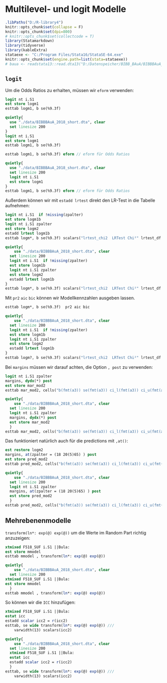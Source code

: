 # Multilevel- und logit Modelle  {#ml_log} 

```r
.libPaths("D:/R-library4")
knitr::opts_chunk$set(collapse = F)
knitr::opts_chunk$set(dpi=800)
# knitr::opts_chunk$set(collectcode = T)
library(Statamarkdown)
library(tidyverse)
library(kableExtra)
stataexe <- "C:/Program Files/Stata16/StataSE-64.exe"
knitr::opts_chunk$set(engine.path=list(stata=stataexe))
# baua <- readstata13::read.dta13("D:/Datenspeicher/BIBB_BAuA/BIBBBAuA_2018_suf1.0.dta",convert.factors = F)
```


## `logit` 

Um die Odds Ratios zu erhalten, müssen wir `eform` verwenden:
```stata
logit nt i.S1 
est store logm1
esttab logm1, b se(%9.3f) 
```
```stata
quietly{
  use "./data/BIBBBAuA_2018_short.dta", clear
  set linesize 200
}
logit nt i.S1 
est store logm1
esttab logm1, b se(%9.3f)
```

```stata
esttab logm1, b se(%9.3f) eform // eform für Odds Ratios
```

```stata
quietly{
  use "./data/BIBBBAuA_2018_short.dta", clear
  set linesize 200
  logit nt i.S1 
  est store logm1
}
esttab logm1, b se(%9.3f) eform // eform für Odds Ratios
```



Außerdem können wir mit `estadd lrtest` direkt den LR-Test in die Tabelle aufnehmen:
```stata
logit nt i.S1  if !missing(zpalter)
est store logm1b
logit nt i.S1 zpalter 
est store logm2
estadd lrtest logm1b
esttab logm*, b se(%9.3f) scalars("lrtest_chi2  LRTest Chi²" lrtest_df lrtest_p)
```

```stata
quietly{
    use "./data/BIBBBAuA_2018_short.dta", clear
  set linesize 200
  logit nt i.S1  if !missing(zpalter)
  est store logm1b
  logit nt i.S1 zpalter 
  est store logm2
  estadd lrtest logm1b
}
esttab logm*, b se(%9.3f) scalars("lrtest_chi2  LRTest Chi²" lrtest_df lrtest_p) 
```

Mit `pr2` `aic` `bic` können wir Modellkennzahlen ausgeben lassen.

```stata
esttab logm*, b se(%9.3f)  pr2 aic bic
```

```stata
quietly{
    use "./data/BIBBBAuA_2018_short.dta", clear
  set linesize 200
  logit nt i.S1  if !missing(zpalter)
  est store logm1b
  logit nt i.S1 zpalter 
  est store logm2
  estadd lrtest logm1b
}
esttab logm?, b se(%9.3f) scalars("lrtest_chi2  LRTest Chi²" lrtest_df lrtest_p) 
```

Bei `margins` müssen wir darauf achten, die Option `, post` zu verwenden:
```stata
logit nt i.S1 zpalter 
margins, dydx(*) post
est store mar_mod2
esttab mar_mod2, cells("b(fmt(a3)) se(fmt(a3)) ci_l(fmt(a3)) ci_u(fmt(a3)) p(fmt(a3))") nonumbers
```


```stata
quietly{
    use "./data/BIBBBAuA_2018_short.dta", clear
  set linesize 200
  logit nt i.S1 zpalter 
  margins, dydx(*) post
  est store mar_mod2
  }
esttab mar_mod2, cells("b(fmt(a3)) se(fmt(a3)) ci_l(fmt(a3)) ci_u(fmt(a3)) p(fmt(a3))") nonumbers
```

Das funktioniert natürlich auch für die predictions mit `,at()`:
```stata
est restore logm2
margins, at(zpalter = (18 20(5)65) ) post
est store pred_mod2
esttab pred_mod2, cells("b(fmt(a3)) se(fmt(a3)) ci_l(fmt(a3)) ci_u(fmt(a3)) p(fmt(a3))") nonumbers
```


```stata
quietly{
    use "./data/BIBBBAuA_2018_short.dta", clear
  set linesize 200
  logit nt i.S1 zpalter 
  margins, at(zpalter = (18 20(5)65) ) post
  est store pred_mod2
  }
esttab pred_mod2, cells("b(fmt(a3)) se(fmt(a3)) ci_l(fmt(a3)) ci_u(fmt(a3)) p(fmt(a3))") nonumbers
```


## Mehrebenenmodelle

`transform(ln*: exp(@) exp(@))` um die Werte im Random Part richtig anzuzeigen:
```stata
xtmixed F518_SUF i.S1 ||Bula:
est store mmodel
esttab mmodel ,	transform(ln*: exp(@) exp(@))
```


```stata
quietly{
    use "./data/BIBBBAuA_2018_short.dta", clear
  set linesize 200
xtmixed F518_SUF i.S1 ||Bula:
est store mmodel
  }
esttab mmodel ,	transform(ln*: exp(@) exp(@))
```


So können wir die `ICC` hinzufügen:

```stata
xtmixed F518_SUF i.S1 ||Bula:
estat icc
estadd scalar icc2 = r(icc2) 
esttab, se wide transform(ln*: exp(@) exp(@)) ///
    varwidth(13) scalars(icc2)	 
```


```stata
quietly{
    use "./data/BIBBBAuA_2018_short.dta", clear
  set linesize 200
  xtmixed F518_SUF i.S1 ||Bula:
  estat icc
  estadd scalar icc2 = r(icc2) 
  }
esttab, se wide transform(ln*: exp(@) exp(@)) ///
    varwidth(13) scalars(icc2)
```
